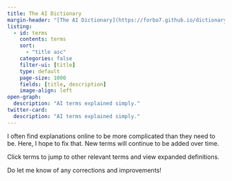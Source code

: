 ```yaml
---
title: The AI Dictionary
margin-header: "[The AI Dictionary](https://forbo7.github.io/dictionary/) © 2022 by [Salman Naqvi](https://forbo7.github.io/about.html) is licensed under [CC BY-NC 4.0](https://creativecommons.org/licenses/by-nc/4.0/?ref=chooser-v1) | This dictionary is currently under soft launch."
listing:
  - id: terms
    contents: terms
    sort:
      - "title asc"
    categories: false
    filter-ui: [title]
    type: default
    page-size: 1000
    fields: [title, description]
    image-align: left
open-graph:
  description: "AI terms explained simply."
twitter-card:
  description: "AI terms explained simply."
---
```


<!-- TODO: Enable arraws at the bottom of the page to jump to next term. -->

I often find explanations online to be more complicated than they need to be. Here, I hope to fix that. New terms will continue to be added over time.

Click terms to jump to other relevant terms and view expanded definitions.

Do let me know of any corrections and improvements!

:::{#terms}
:::
